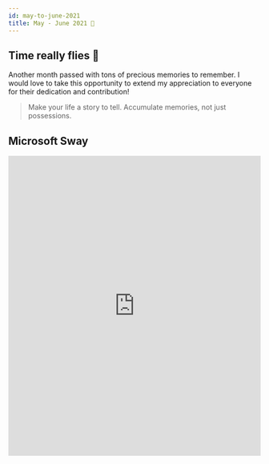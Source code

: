 ```yaml
---
id: may-to-june-2021
title: May - June 2021 🎉
---
```



<AuthorCard name="Jenn Fu" image="/img/squad-profile-images/jenn-fu.png" role="Microsoft MWS Ambassador" linkedinUrl="https://www.linkedin.com/in/jenn-fu-75674719b/" />

## Time really flies 🦋

Another month passed with tons of precious memories to remember. I would love to take this opportunity to extend my appreciation to everyone for their dedication and contribution!

> Make your life a story to tell. Accumulate memories, not just possessions.

## Microsoft Sway

<p>
  <iframe
    width="100%"
    height="600px"
    src="https://sway.office.com/s/ad7ZDBdsvRJhAESm/embed"
    frameborder="0"
    marginheight="0"
    marginwidth="0"
    max-width="100%"
    sandbox="allow-forms allow-modals allow-orientation-lock allow-popups allow-same-origin allow-scripts"
    scrolling="yes"
    allowfullscreen
    mozallowfullscreen
    msallowfullscreen
    webkitallowfullscreen
    loading="lazy"
  ></iframe>
</p>
